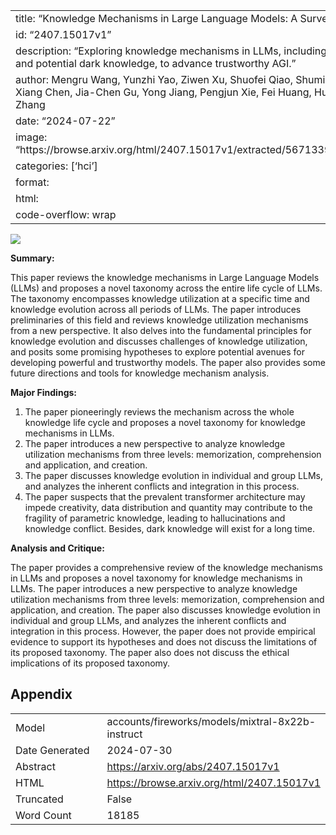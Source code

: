 
---
title: "Knowledge Mechanisms in Large Language Models: A Survey and Perspective"
id: "2407.15017v1"
description: "Exploring knowledge mechanisms in LLMs, including utilization, evolution, and potential dark knowledge, to advance trustworthy AGI."
author: Mengru Wang, Yunzhi Yao, Ziwen Xu, Shuofei Qiao, Shumin Deng, Peng Wang, Xiang Chen, Jia-Chen Gu, Yong Jiang, Pengjun Xie, Fei Huang, Huajun Chen, Ningyu Zhang
date: "2024-07-22"
image: "https://browse.arxiv.org/html/2407.15017v1/extracted/5671339/fig/framework.png"
categories: ['hci']
format:
  html:
    code-overflow: wrap
---

![](https://browse.arxiv.org/html/2407.15017v1/extracted/5671339/fig/framework.png)

**Summary:**

This paper reviews the knowledge mechanisms in Large Language Models (LLMs) and proposes a novel taxonomy across the entire life cycle of LLMs. The taxonomy encompasses knowledge utilization at a specific time and knowledge evolution across all periods of LLMs. The paper introduces preliminaries of this field and reviews knowledge utilization mechanisms from a new perspective. It also delves into the fundamental principles for knowledge evolution and discusses challenges of knowledge utilization, and posits some promising hypotheses to explore potential avenues for developing powerful and trustworthy models. The paper also provides some future directions and tools for knowledge mechanism analysis.

**Major Findings:**

1. The paper pioneeringly reviews the mechanism across the whole knowledge life cycle and proposes a novel taxonomy for knowledge mechanisms in LLMs.
2. The paper introduces a new perspective to analyze knowledge utilization mechanisms from three levels: memorization, comprehension and application, and creation.
3. The paper discusses knowledge evolution in individual and group LLMs, and analyzes the inherent conflicts and integration in this process.
4. The paper suspects that the prevalent transformer architecture may impede creativity, data distribution and quantity may contribute to the fragility of parametric knowledge, leading to hallucinations and knowledge conflict. Besides, dark knowledge will exist for a long time.

**Analysis and Critique:**

The paper provides a comprehensive review of the knowledge mechanisms in LLMs and proposes a novel taxonomy for knowledge mechanisms in LLMs. The paper introduces a new perspective to analyze knowledge utilization mechanisms from three levels: memorization, comprehension and application, and creation. The paper also discusses knowledge evolution in individual and group LLMs, and analyzes the inherent conflicts and integration in this process. However, the paper does not provide empirical evidence to support its hypotheses and does not discuss the limitations of its proposed taxonomy. The paper also does not discuss the ethical implications of its proposed taxonomy.

## Appendix

|          |          |
|----------|----------|
| Model     | accounts/fireworks/models/mixtral-8x22b-instruct       |
| Date Generated     | 2024-07-30       |
| Abstract | [https://arxiv.org/abs/2407.15017v1](https://arxiv.org/abs/2407.15017v1)        |
| HTML     | [https://browse.arxiv.org/html/2407.15017v1](https://browse.arxiv.org/html/2407.15017v1)       |
| Truncated       | False       |
| Word Count       | 18185       |